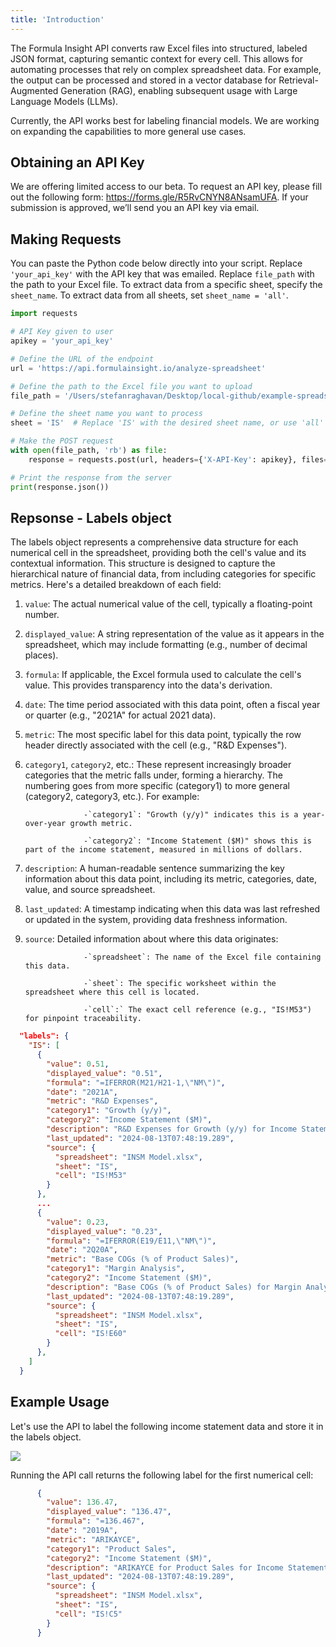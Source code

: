 ```yaml
---
title: 'Introduction'
---
```

The Formula Insight API converts raw Excel files into structured, labeled JSON format, capturing semantic context for every cell. This allows for automating processes that rely on complex spreadsheet data. For example, the output can be processed and stored in a vector database for Retrieval-Augmented Generation (RAG), enabling subsequent usage with Large Language Models (LLMs).

Currently, the API works best for labeling financial models. We are working on expanding the capabilities to more general use cases.

## Obtaining an API Key

We are offering limited access to our beta. To request an API key, please fill out the following form: https://forms.gle/R5RvCNYN8ANsamUFA. If your submission is approved, we’ll send you an API key via email.

## Making Requests

You can paste the Python code below directly into your script. Replace `'your_api_key'` with the API key that was emailed. Replace `file_path` with the path to your Excel file. To extract data from a specific sheet, specify the `sheet_name`. To extract data from all sheets, set `sheet_name = 'all'`.

```python
import requests

# API Key given to user
apikey = 'your_api_key' 

# Define the URL of the endpoint
url = 'https://api.formulainsight.io/analyze-spreadsheet'

# Define the path to the Excel file you want to upload
file_path = '/Users/stefanraghavan/Desktop/local-github/example-spreadsheets/INSM Model.xlsx'

# Define the sheet name you want to process
sheet = 'IS'  # Replace 'IS' with the desired sheet name, or use 'all' for all sheets

# Make the POST request
with open(file_path, 'rb') as file:
    response = requests.post(url, headers={'X-API-Key': apikey}, files={'file': file}, data={'sheet_name': sheet})

# Print the response from the server
print(response.json())
```
## Repsonse - Labels object

The labels object represents a comprehensive data structure for each numerical cell in the spreadsheet, providing both the cell's value and its contextual information. This structure is designed to capture the hierarchical nature of financial data, from including categories for specific metrics. Here's a detailed breakdown of each field:
1. `value`: The actual numerical value of the cell, typically a floating-point number.
2. `displayed_value`: A string representation of the value as it appears in the spreadsheet, which may include formatting (e.g., number of decimal places).
3. `formula`: If applicable, the Excel formula used to calculate the cell's value. This provides transparency into the data's derivation.
4. `date`: The time period associated with this data point, often a fiscal year or quarter (e.g., "2021A" for actual 2021 data).
5. `metric`: The most specific label for this data point, typically the row header directly associated with the cell (e.g., "R&D Expenses").
6. `category1`, `category2`, etc.: These represent increasingly broader categories that the metric falls under, forming a hierarchy. The numbering goes from more specific (category1) to more general (category2, category3, etc.). For example:

                    -`category1`: "Growth (y/y)" indicates this is a year-over-year growth metric.

                    -`category2`: "Income Statement ($M)" shows this is part of the income statement, measured in millions of dollars.


7. `description`: A human-readable sentence summarizing the key information about this data point, including its metric, categories, date, value, and source spreadsheet.
8. `last_updated`: A timestamp indicating when this data was last refreshed or updated in the system, providing data freshness information.
9. `source`: Detailed information about where this data originates:

                    -`spreadsheet`: The name of the Excel file containing this data.
                    
                    -`sheet`: The specific worksheet within the spreadsheet where this cell is located.
                    
                    -`cell`:` The exact cell reference (e.g., "IS!M53") for pinpoint traceability.

```json
  "labels": {
    "IS": [
      {
        "value": 0.51,
        "displayed_value": "0.51",
        "formula": "=IFERROR(M21/H21-1,\"NM\")",
        "date": "2021A",
        "metric": "R&D Expenses",
        "category1": "Growth (y/y)",
        "category2": "Income Statement ($M)",
        "description": "R&D Expenses for Growth (y/y) for Income Statement ($M) for 2021A is 0.51 in INSM Model.xlsx",
        "last_updated": "2024-08-13T07:48:19.289",
        "source": {
          "spreadsheet": "INSM Model.xlsx",
          "sheet": "IS",
          "cell": "IS!M53"
        }
      },
      ...
      {
        "value": 0.23,
        "displayed_value": "0.23",
        "formula": "=IFERROR(E19/E11,\"NM\")",
        "date": "2Q20A",
        "metric": "Base COGs (% of Product Sales)",
        "category1": "Margin Analysis",
        "category2": "Income Statement ($M)",
        "description": "Base COGs (% of Product Sales) for Margin Analysis for Income Statement ($M) for 2Q20A is 0.23 in INSM Model.xlsx",
        "last_updated": "2024-08-13T07:48:19.289",
        "source": {
          "spreadsheet": "INSM Model.xlsx",
          "sheet": "IS",
          "cell": "IS!E60"
        }
      },
    ]
  }
```

## Example Usage

Let's use the API to label the following income statement data and store it in the labels object.

<Frame>
  <img src="/images/is_pic.png" style={{ borderRadius: '0.5rem' }} />
</Frame>

Running the API call returns the following label for the first numerical cell:

```json
      {
        "value": 136.47,
        "displayed_value": "136.47",
        "formula": "=136.467",
        "date": "2019A",
        "metric": "ARIKAYCE",
        "category1": "Product Sales",
        "category2": "Income Statement ($M)",
        "description": "ARIKAYCE for Product Sales for Income Statement ($M) for 2019A is 136.47 in INSM Model.xlsx",
        "last_updated": "2024-08-13T07:48:19.289",
        "source": {
          "spreadsheet": "INSM Model.xlsx",
          "sheet": "IS",
          "cell": "IS!C5"
        }
      }
```

